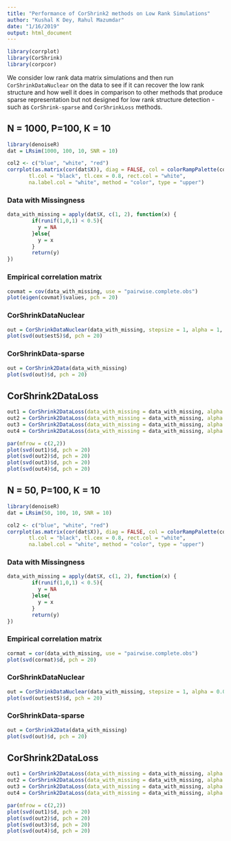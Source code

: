 ```yaml
---
title: "Performance of CorShrink2 methods on Low Rank Simulations"
author: "Kushal K Dey, Rahul Mazumdar"
date: "1/16/2019"
output: html_document
---
```


```r
library(corrplot)
library(CorShrink)
library(corpcor)
```

We consider low rank data matrix simulations and then run `CorShrinkDataNuclear` on the data to see if it can recover the low rank structure and how well it does in comparison to other methods that produce sparse representation but not designed for low rank structure detection - such as `CorShrink-sparse ` and `CorShrinkLoss` methods.

## N = 1000, P=100, K = 10

```r
library(denoiseR)
dat = LRsim(1000, 100, 10, SNR = 10)

col2 <- c("blue", "white", "red")
corrplot(as.matrix(cor(dat$X)), diag = FALSE, col = colorRampPalette(col2)(200), tl.pos = "td",
       tl.col = "black", tl.cex = 0.8, rect.col = "white",
       na.label.col = "white", method = "color", type = "upper")
```

### Data with Missingness

```r
data_with_missing = apply(dat$X, c(1, 2), function(x) {
        if(runif(1,0,1) < 0.5){
          y = NA
        }else{
          y = x
        }
        return(y)
})
```

### Empirical correlation matrix

```r
covmat = cov(data_with_missing, use = "pairwise.complete.obs")
plot(eigen(covmat)$values, pch = 20)
```

### CorShrinkDataNuclear

```r
out = CorShrinkDataNuclear(data_with_missing, stepsize = 1, alpha = 1, max_iter = 100, tol = 1e-50)
plot(svd(out$estS)$d, pch = 20)
```

### CorShrinkData-sparse

```r
out = CorShrink2Data(data_with_missing)
plot(svd(out)$d, pch = 20)
```

## CorShrink2DataLoss

```r
out1 = CorShrink2DataLoss(data_with_missing = data_with_missing, alpha = 0.001)
out2 = CorShrink2DataLoss(data_with_missing = data_with_missing, alpha = 0.1)
out3 = CorShrink2DataLoss(data_with_missing = data_with_missing, alpha = 1)
out4 = CorShrink2DataLoss(data_with_missing = data_with_missing, alpha = 10)

par(mfrow = c(2,2))
plot(svd(out1)$d, pch = 20)
plot(svd(out2)$d, pch = 20)
plot(svd(out3)$d, pch = 20)
plot(svd(out4)$d, pch = 20)
```

## N = 50, P=100, K = 10

```r
library(denoiseR)
dat = LRsim(50, 100, 10, SNR = 10)

col2 <- c("blue", "white", "red")
corrplot(as.matrix(cor(dat$X)), diag = FALSE, col = colorRampPalette(col2)(200), tl.pos = "td",
       tl.col = "black", tl.cex = 0.8, rect.col = "white",
       na.label.col = "white", method = "color", type = "upper")
```

### Data with Missingness

```r
data_with_missing = apply(dat$X, c(1, 2), function(x) {
        if(runif(1,0,1) < 0.5){
          y = NA
        }else{
          y = x
        }
        return(y)
})
```

### Empirical correlation matrix

```r
cormat = cor(data_with_missing, use = "pairwise.complete.obs")
plot(svd(cormat)$d, pch = 20)
```

### CorShrinkDataNuclear

```r
out = CorShrinkDataNuclear(data_with_missing, stepsize = 1, alpha = 0.01, max_iter = 100, tol = 1e-50)
plot(svd(out$estS)$d, pch = 20)
```

### CorShrinkData-sparse

```r
out = CorShrink2Data(data_with_missing)
plot(svd(out)$d, pch = 20)
```

## CorShrink2DataLoss

```r
out1 = CorShrink2DataLoss(data_with_missing = data_with_missing, alpha = 0.001)
out2 = CorShrink2DataLoss(data_with_missing = data_with_missing, alpha = 0.1)
out3 = CorShrink2DataLoss(data_with_missing = data_with_missing, alpha = 1)
out4 = CorShrink2DataLoss(data_with_missing = data_with_missing, alpha = 10)

par(mfrow = c(2,2))
plot(svd(out1)$d, pch = 20)
plot(svd(out2)$d, pch = 20)
plot(svd(out3)$d, pch = 20)
plot(svd(out4)$d, pch = 20)
```

